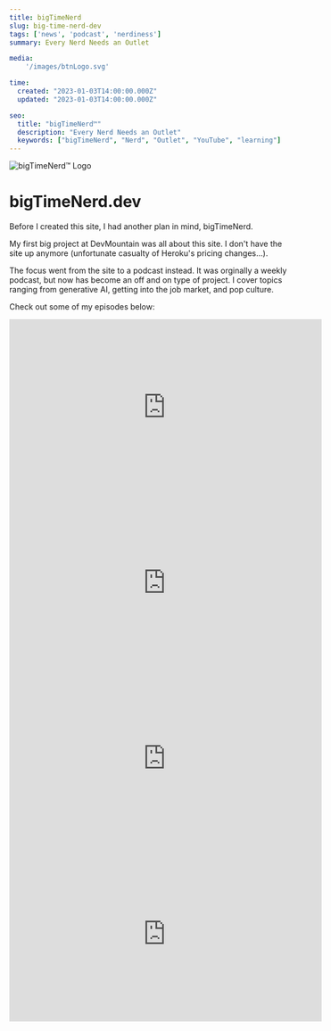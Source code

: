```yaml
---
title: bigTimeNerd
slug: big-time-nerd-dev
tags: ['news', 'podcast', 'nerdiness']
summary: Every Nerd Needs an Outlet

media: 
    '/images/btnLogo.svg'

time:
  created: "2023-01-03T14:00:00.000Z"
  updated: "2023-01-03T14:00:00.000Z"

seo:
  title: "bigTimeNerd™"
  description: "Every Nerd Needs an Outlet"
  keywords: ["bigTimeNerd", "Nerd", "Outlet", "YouTube", "learning"]
---
```


<div className="-mx-2 flex flex-wrap overflow-hidden xl:-mx-2">
  <div className="my-1 w-full overflow-hidden px-2 xl:my-1 xl:w-1/2 xl:px-2">
    <Image src="/images/bigTimeNerdLogoLarge.png" alt="bigTimeNerd™ Logo" width={500} height={500} />
  </div>
</div>

# bigTimeNerd.dev

Before I created this site, I had another plan in mind, bigTimeNerd. 

My first big project at DevMountain was all about this site. I don't have the site up anymore (unfortunate casualty of Heroku's pricing changes...).

The focus went from the site to a podcast instead. It was orginally a weekly podcast, but now has become an off and on type of project. I cover topics ranging from generative AI, getting into the job market, and pop culture. 

Check out some of my episodes below:
<br />


<div className="mb-8">
  <iframe width="560" height="315" src="https://www.youtube.com/embed/XJxmrNpaaIo" title="YouTube video player" frameborder="0" allow="accelerometer; autoplay; clipboard-write; encrypted-media; gyroscope; picture-in-picture; web-share" allowfullscreen></iframe>
</div>

<div className="mb-8">
  <iframe width="560" height="315" src="https://www.youtube.com/embed/qu52oo41WAw" title="YouTube video player" frameborder="0" allow="accelerometer; autoplay; clipboard-write; encrypted-media; gyroscope; picture-in-picture; web-share" allowfullscreen></iframe>
</div>

<div className="mb-8">
  <iframe width="560" height="315" src="https://www.youtube.com/embed/F4D32T3lurw" title="YouTube video player" frameborder="0" allow="accelerometer; autoplay; clipboard-write; encrypted-media; gyroscope; picture-in-picture; web-share" allowfullscreen></iframe>
</div>

<div className="mb-8">
  <iframe width="560" height="315" src="https://www.youtube.com/embed/0ZSbX4AJ3O0" title="YouTube video player" frameborder="0" allow="accelerometer; autoplay; clipboard-write; encrypted-media; gyroscope; picture-in-picture; web-share" allowfullscreen></iframe>
</div>